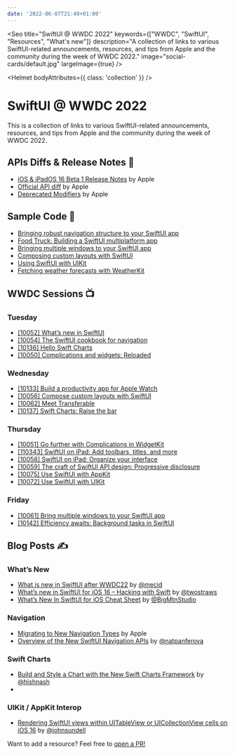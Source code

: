 ```yaml
---
date: '2022-06-07T21:40+01:00'
---
```




<Seo 
  title="SwiftUI @ WWDC 2022" 
  keywords={["WWDC", "SwiftUI", "Resources", "What's new"]}
  description="A collection of links to various SwiftUI-related announcements, resources, and tips from Apple and the community during the week of WWDC 2022."
  image="social-cards/default.jpg"
  largeImage={true}
/>

<Helmet bodyAttributes={{ class: 'collection' }} />

# SwiftUI @ WWDC 2022

This is a collection of links to various SwiftUI-related announcements, resources, and tips from Apple and the community during the week of WWDC 2022.

## APIs Diffs & Release Notes 🔬

- [iOS & iPadOS 16 Beta 1 Release Notes](https://developer.apple.com/documentation/ios-ipados-release-notes/ios-ipados-16-release-notes#SwiftUI) by Apple
- [Official API diff](https://developer.apple.com/documentation/swiftui?changes=latest_minor) by Apple
- [Deprecated Modifiers](https://developer.apple.com/documentation/swiftui/view-deprecated) by Apple

## Sample Code 🧪

- [Bringing robust navigation structure to your SwiftUI app](https://developer.apple.com/documentation/swiftui/bringing_robust_navigation_structure_to_your_swiftui_app)
- [Food Truck: Building a SwiftUI multiplatform app](https://developer.apple.com/documentation/swiftui/food_truck_building_a_swiftui_multiplatform_app)
- [Bringing multiple windows to your SwiftUI app](https://developer.apple.com/documentation/swiftui/bringing_multiple_windows_to_your_swiftui_app)
- [Composing custom layouts with SwiftUI](https://developer.apple.com/documentation/swiftui/composing_custom_layouts_with_swiftui)
- [Using SwiftUI with UIKit](https://developer.apple.com/documentation/uikit/views_and_controls/using_swiftui_with_uikit)
- [Fetching weather forecasts with WeatherKit](https://developer.apple.com/documentation/weatherkit/fetching_weather_forecasts_with_weatherkit)

## WWDC Sessions 📺

### Tuesday

- [[10052] What’s new in SwiftUI](https://developer.apple.com/wwdc22/10052)
- [[10054] The SwiftUI cookbook for navigation](https://developer.apple.com/wwdc22/10054)
- [[10136] Hello Swift Charts](https://developer.apple.com/wwdc22/10136)
- [[10050] Complications and widgets: Reloaded](https://developer.apple.com/wwdc22/10050)

### Wednesday

- [[10133] Build a productivity app for Apple Watch ](https://developer.apple.com/wwdc22/10133)
- [[10056] Compose custom layouts with SwiftUI](https://developer.apple.com/wwdc22/10056)
- [[10062] Meet Transferable](https://developer.apple.com/wwdc22/10062)
- [[10137] Swift Charts: Raise the bar](https://developer.apple.com/wwdc22/10137)

### Thursday

- [[10051] Go further with Complications in WidgetKit](https://developer.apple.com/wwdc22/10051)
- [[110343] SwiftUI on iPad: Add toolbars, titles, and more](https://developer.apple.com/wwdc22/110343)
- [[10058] SwiftUI on iPad: Organize your interface](https://developer.apple.com/wwdc22/10058)
- [[10059] The craft of SwiftUI API design: Progressive disclosure](https://developer.apple.com/wwdc22/10059)
- [[10075] Use SwiftUI with AppKit](https://developer.apple.com/wwdc22/10075)
- [[10072] Use SwiftUI with UIKit](https://developer.apple.com/wwdc22/10072)

### Friday

- [[10061] Bring multiple windows to your SwiftUI app](https://developer.apple.com/wwdc22/10061)
- [[10142] Efficiency awaits: Background tasks in SwiftUI](https://developer.apple.com/wwdc22/10142)

## Blog Posts ✍️

### What’s New

- [What is new in SwiftUI after WWDC22](https://swiftwithmajid.com/2022/06/07/what-is-new-in-swiftui-after-wwdc22/) by [@mecid](https://twitter.com/mecid)
- [What’s new in SwiftUI for iOS 16 – Hacking with Swift](https://www.hackingwithswift.com/articles/250/whats-new-in-swiftui-for-ios-16) by [@twostraws](https://twitter.com/twostraws)
- [What’s New In SwiftUI for iOS Cheat Sheet](https://bigmountainstudio.github.io/What-is-new-in-SwiftUI/) by [@BigMtnStudio](https://twitter.com/bigmtnstudio)

### Navigation

- [Migrating to New Navigation Types](https://developer.apple.com/documentation/swiftui/migrating-to-new-navigation-types/) by Apple
- [Overview of the New SwiftUI Navigation APIs](https://nilcoalescing.com/blog/SwiftUINavigation2022/) by [@natpanferova](https://twitter.com/natpanferova)

### Swift Charts

- [Build and Style a Chart with the New Swift Charts Framework](https://nilcoalescing.com/blog/BuildAndStyleAChartWithSwiftChartsFramework/) by [@hishnash](https://twitter.com/hishnash)
- 
### UIKit / AppKit Interop

- [Rendering SwiftUI views within UITableView or UICollectionView cells on iOS 16](https://www.swiftbysundell.com/articles/rendering-swiftui-views-within-uitableview-or-uicollectionview/) by [@johnsundell](https://twitter.com/johnsundell)

Want to add a resource? Feel free to [open a PR!](https://github.com/kaishin/redalemeden.com/edit/main/src/pages/collections/swiftui-2022/index.mdx)
